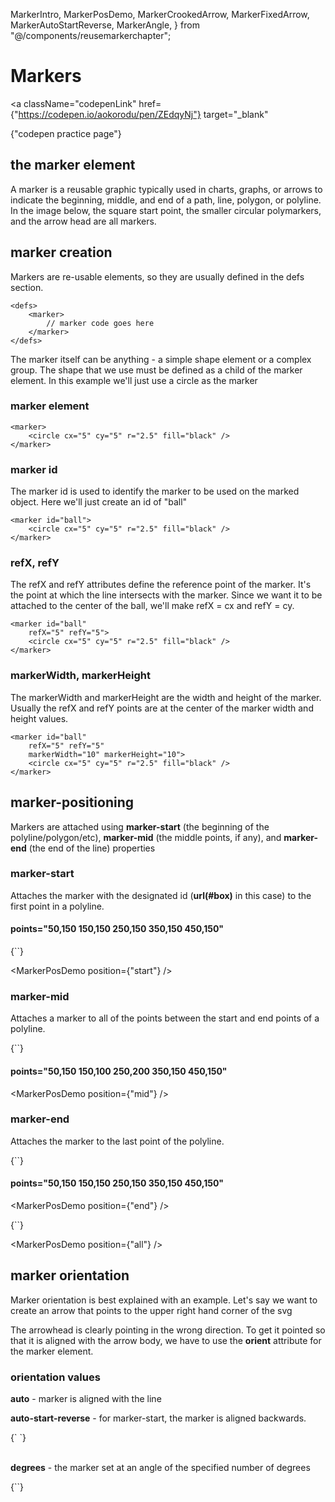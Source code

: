   MarkerIntro,
  MarkerPosDemo,
  MarkerCrookedArrow,
  MarkerFixedArrow,
  MarkerAutoStartReverse,
  MarkerAngle,
} from "@/components/reusemarkerchapter";

# Markers

<a
  className="codepenLink"
  href={"https://codepen.io/aokorodu/pen/ZEdqyNj"}
  target="_blank"
>
  {"codepen practice page"}
</a>

## the marker element

A marker is a reusable graphic typically used in charts, graphs, or arrows to indicate the beginning, middle, and end of a path, line, polygon, or polyline. In the image below, the square start point, the smaller circular polymarkers, and the arrow head are all markers.

<MarkerIntro />

## marker creation

Markers are re-usable elements, so they are usually defined in the defs section.

```
<defs>
    <marker>
        // marker code goes here
    </marker>
</defs>
```

The marker itself can be anything - a simple shape element or a complex group. The shape that we use must be defined as a child of the marker element. In this example we'll just use a circle as the marker

### marker element

```
<marker>
    <circle cx="5" cy="5" r="2.5" fill="black" />
</marker>
```

### marker id

The marker id is used to identify the marker to be used on the marked object. Here we'll just create an id of "ball"

```
<marker id="ball">
    <circle cx="5" cy="5" r="2.5" fill="black" />
</marker>
```

### refX, refY

The refX and refY attributes define the reference point of the marker. It's the point at which the line intersects with the marker. Since we want it to be attached to the center of the ball, we'll make refX = cx and refY = cy.

```
<marker id="ball"
    refX="5" refY="5">
    <circle cx="5" cy="5" r="2.5" fill="black" />
</marker>
```

### markerWidth, markerHeight

The markerWidth and markerHeight are the width and height of the marker. Usually the refX and refY points are at the center of the marker width and height values.

```
<marker id="ball"
    refX="5" refY="5"
    markerWidth="10" markerHeight="10">
    <circle cx="5" cy="5" r="2.5" fill="black" />
</marker>
```

## marker-positioning

Markers are attached using **marker-start** (the beginning of the polyline/polygon/etc), **marker-mid** (the middle points, if any), and **marker-end** (the end of the line) properties

### marker-start

Attaches the marker with the designated id (**url(#box)** in this case) to the first point in a polyline.

#### points="**50,150** 150,150 250,150 350,150 450,150"

<Blocks>
  {`<polyline 
    marker-start="url(#box)" 
    points="50,150 150,150 250,150 350,150 450,150" 
    stroke="black" stroke-width="2" fill="none" />`}
</Blocks>

<MarkerPosDemo position={"start"} />

### marker-mid

Attaches a marker to all of the points between the start and end points of a polyline.

<Blocks>
  {`<polyline 
    marker-mid="url(#ball)" 
    points="50,150 150,150 250,150 350,150 450,150" 
    stroke="black" stroke-width="2" fill="none" />`}
</Blocks>

#### points="50,150 **150,100 250,200 350,150** 450,150"

<MarkerPosDemo position={"mid"} />

### marker-end

Attaches the marker to the last point of the polyline.

<Blocks>
  {`<polyline 
    marker-end="url(#arrowhead)" 
    points="50,150 150,150 250,150 350,150 450,150" 
    stroke="black" stroke-width="2" fill="none" />`}
</Blocks>

#### points="50,150 150,150 250,150 350,150 **450,150**"

<MarkerPosDemo position={"end"} />

<Blocks>
  {`<polyline 
    marker-start="url(#box)" 
    marker-end="url(#arrowhead)" 
    marker-mid="url(#ball)" 
    points="50,150 150,150 250,150 350,150 450,150"
    stroke="black" stroke-width="2" fill="none"  />`}
</Blocks>

<MarkerPosDemo position={"all"} />

## marker orientation

Marker orientation is best explained with an example. Let's say we want to create an arrow that points to the upper right hand corner of the svg

<MarkerCrookedArrow />

The arrowhead is clearly pointing in the wrong direction. To get it pointed so that it is aligned with the arrow body, we have to use the **orient** attribute for the marker element.

<MarkerFixedArrow />

### orientation values

**auto** - marker is aligned with the line

**auto-start-reverse** - for marker-start, the marker is aligned backwards.

<Blocks>
  {`<defs>
    <marker id="arrowhead" 
        orient="auto-start-reverse" 
        refX="5" refY="5" 
        markerWidth="10" markerHeight="10">
        <polygon 
            points="0,0 10,5 0,10" fill="black" stroke="black" />
    </marker>
</defs>
<polyline 
    marker-start="url(#arrowhead)" 
    marker-end="url(#arrowhead-3)" 
    stroke="black" strokeWidth="2" 
    fill="none" 
    points="50, 250 450,50" />`}
</Blocks>

<MarkerAutoStartReverse />

<br />
<br />

**degrees** - the marker set at an angle of the specified number of degrees

<Blocks>
  {`<marker 
    id="arrowhead" 
    orient="25deg" 
    refX="5" refY="5"
    markerWidth="10" markerHeight="10">`}
</Blocks>

<MarkerAngle />
